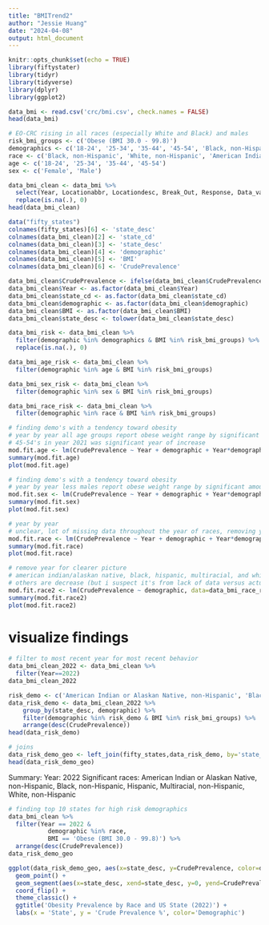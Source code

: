 ```yaml
---
title: "BMITrend2"
author: "Jessie Huang"
date: "2024-04-08"
output: html_document
---
```


```r
knitr::opts_chunk$set(echo = TRUE)
library(fiftystater)
library(tidyr)
library(tidyverse)
library(dplyr)
library(ggplot2)
```

```r
data_bmi <- read.csv('crc/bmi.csv', check.names = FALSE)
head(data_bmi)
```

```r
# EO-CRC rising in all races (especially White and Black) and males
risk_bmi_groups <- c('Obese (BMI 30.0 - 99.8)')
demographics <- c('18-24', '25-34', '35-44', '45-54', 'Black, non-Hispanic', 'White, non-Hispanic', 'American Indian or Alaskan Native, non-Hispanic', 'Asian, non-Hispanic', 'Native Hawaiian or other Pacific Islander, non-Hispanic', 'Multiracial, non-Hispanic', 'Other, non-Hispanic', 'Hispanic', 'Male')
race <- c('Black, non-Hispanic', 'White, non-Hispanic', 'American Indian or Alaskan Native, non-Hispanic', 'Asian, non-Hispanic', 'Native Hawaiian or other Pacific Islander, non-Hispanic', 'Multiracial, non-Hispanic', 'Other, non-Hispanic', 'Hispanic')
age <- c('18-24', '25-34', '35-44', '45-54')
sex <- c('Female', 'Male')
```

```r
data_bmi_clean <- data_bmi %>% 
  select(Year, Locationabbr, Locationdesc, Break_Out, Response, Data_value) %>%
  replace(is.na(.), 0)
head(data_bmi_clean)
```

```r
data("fifty_states")
colnames(fifty_states)[6] <- 'state_desc'
colnames(data_bmi_clean)[2] <- 'state_cd'
colnames(data_bmi_clean)[3] <- 'state_desc'
colnames(data_bmi_clean)[4] <- 'demographic'
colnames(data_bmi_clean)[5] <- 'BMI'
colnames(data_bmi_clean)[6] <- 'CrudePrevalence'

data_bmi_clean$CrudePrevalence <- ifelse(data_bmi_clean$CrudePrevalence!=0.0, data_bmi_clean$CrudePrevalence/100, 0)
data_bmi_clean$Year <- as.factor(data_bmi_clean$Year)
data_bmi_clean$state_cd <- as.factor(data_bmi_clean$state_cd)
data_bmi_clean$demographic <- as.factor(data_bmi_clean$demographic)
data_bmi_clean$BMI <- as.factor(data_bmi_clean$BMI)
data_bmi_clean$state_desc <- tolower(data_bmi_clean$state_desc)
```

```r
data_bmi_risk <- data_bmi_clean %>% 
  filter(demographic %in% demographics & BMI %in% risk_bmi_groups) %>%
  replace(is.na(.), 0)

data_bmi_age_risk <- data_bmi_clean %>% 
  filter(demographic %in% age & BMI %in% risk_bmi_groups)

data_bmi_sex_risk <- data_bmi_clean %>% 
  filter(demographic %in% sex & BMI %in% risk_bmi_groups)

data_bmi_race_risk <- data_bmi_clean %>% 
  filter(demographic %in% race & BMI %in% risk_bmi_groups)
```

```r
# finding demo's with a tendency toward obesity
# year by year all age groups report obese weight range by significant amount
# 45-54's in year 2021 was significant year of increase
mod.fit.age <- lm(CrudePrevalence ~ Year + demographic + Year*demographic, data=data_bmi_age_risk)
summary(mod.fit.age)
plot(mod.fit.age)

```

```r
# finding demo's with a tendency toward obesity
# year by year less males report obese weight range by significant amount than females, especially 2021 and 2022
mod.fit.sex <- lm(CrudePrevalence ~ Year + demographic + Year*demographic, data=data_bmi_sex_risk)
summary(mod.fit.sex)
plot(mod.fit.sex)
```


```r
# year by year 
# unclear, lot of missing data throughout the year of races, removing year for overall picture then. 
mod.fit.race <- lm(CrudePrevalence ~ Year + demographic + Year*demographic, data=data_bmi_race_risk)
summary(mod.fit.race)
plot(mod.fit.race)

# remove year for clearer picture
# american indian/alaskan native, black, hispanic, multiracial, and white increase in obesity weight range report by significant amount
# others are decrease (but i suspect it's from lack of data versus actual reporting)
mod.fit.race2 <- lm(CrudePrevalence ~ demographic, data=data_bmi_race_risk)
summary(mod.fit.race2)
plot(mod.fit.race2)
```

# visualize findings

```r
# filter to most recent year for most recent behavior
data_bmi_clean_2022 <- data_bmi_clean %>% 
  filter(Year==2022)
data_bmi_clean_2022
```

```r
risk_demo <- c('American Indian or Alaskan Native, non-Hispanic', 'Black, non-Hispanic', 'Hispanic', 'Multiracial, non-Hispanic', 'White, non-Hispanic')
data_risk_demo <- data_bmi_clean_2022 %>%
    group_by(state_desc, demographic) %>%
    filter(demographic %in% risk_demo & BMI %in% risk_bmi_groups) %>%
    arrange(desc(CrudePrevalence))
head(data_risk_demo)

# joins
data_risk_demo_geo <- left_join(fifty_states,data_risk_demo, by='state_desc')
head(data_risk_demo_geo)
```

Summary:
Year: 2022
Significant races: American Indian or Alaskan Native, non-Hispanic, Black, non-Hispanic, Hispanic, Multiracial, non-Hispanic, White, non-Hispanic


```r
# finding top 10 states for high risk demographics
data_bmi_clean %>% 
  filter(Year == 2022 & 
           demographic %in% race, 
           BMI == 'Obese (BMI 30.0 - 99.8)') %>%
  arrange(desc(CrudePrevalence))
data_risk_demo_geo
```

```r
ggplot(data_risk_demo_geo, aes(x=state_desc, y=CrudePrevalence, color=demographic)) +
  geom_point() +
  geom_segment(aes(x=state_desc, xend=state_desc, y=0, yend=CrudePrevalence)) +
  coord_flip() +
  theme_classic() +
  ggtitle('Obesity Prevalence by Race and US State (2022)') + 
  labs(x = 'State', y = 'Crude Prevalence %', color='Demographic')
```

